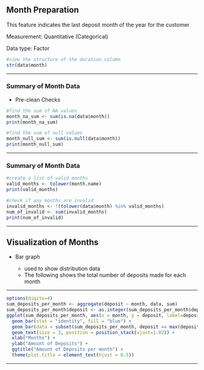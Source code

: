 ## Month Preparation

This feature indicates the last deposit month of the year for the customer

Measurement: Quantitative (Categorical)

Data type: Factor

```r
#view the structure of the duration column  
str(data$month)
```

------------------------------------------------------------------------

### Summary of Month Data

-   Pre-clean Checks

```r
#find the sum of NA values  
month_na_sum <- sum(is.na(data$month))
print(month_na_sum)
```

```r
#find the sum of null values  
month_null_sum <- sum(is.null(data$month))
print(month_null_sum)
```

------------------------------------------------------------------------

### Summary of Month Data

```r
#create a list of valid months
valid_months <- tolower(month.name)
print(valid_months)

#check if any months are invalid
invalid_months <- !(tolower(data$month) %in% valid_months)
num_of_invalid <- sum(invalid_months)
print(num_of_invalid)

```

------------------------------------------------------------------------

## Visualization of Months

-   Bar graph

    -   used to show distribution data
    -   The following shows the total number of deposits made for each month

------------------------------------------------------------------------

```r
options(digits=4)
sum_deposits_per_month <- aggregate(deposit ~ month, data, sum)
sum_deposits_per_month$deposit <- as.integer(sum_deposits_per_month$deposit)
ggplot(sum_deposits_per_month, aes(x = month, y = deposit, label=deposit)) +
  geom_bar(stat = "identity", fill = "blue") +
  geom_bar(data = subset(sum_deposits_per_month, deposit == max(deposit)), fill = "red", stat = "identity")+
  geom_text(size = 3, position = position_stack(vjust=1.02)) +
  xlab("Months") +
  ylab("Amount of Deposits") +
  ggtitle("Amount of Deposits per month") +
  theme(plot.title = element_text(hjust = 0.5))
```

------------------------------------------------------------------------
